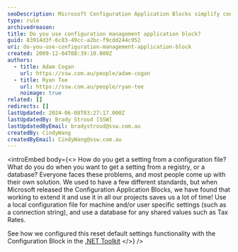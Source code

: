 ```yaml
---
seoDescription: Microsoft Configuration Application Blocks simplify configuration management by providing a standard way to store and retrieve settings from various sources.
type: rule
archivedreason:
title: Do you use configuration management application block?
guid: 83914d3f-6c83-49cc-a2bc-f9cdd244c952
uri: do-you-use-configuration-management-application-block
created: 2009-12-04T08:39:10.000Z
authors:
  - title: Adam Cogan
    url: https://ssw.com.au/people/adam-cogan
  - title: Ryan Tee
    url: https://ssw.com.au/people/ryan-tee
    noimage: true
related: []
redirects: []
lastUpdated: 2024-06-08T03:27:17.000Z
lastUpdatedBy: Brady Stroud [SSW]
lastUpdatedByEmail: bradystroud@ssw.com.au
createdBy: CindyWang
createdByEmail: CindyWang@ssw.com.au
---
```


<introEmbed
  body={<>
How do you get a setting from a configuration file? What do you do when you want to get a setting from a registry, or a database? Everyone faces these problems, and most people come up with their own solution. We used to have a few different standards, but when Microsoft released the Configuration Application Blocks, we have found that working to extend it and use it in all our projects saves us a lot of time! Use a local configuration file for machine and/or user specific settings (such as a connection string), and use a database for any shared values such as Tax Rates.

See how we configured this reset default settings functionality with the Configuration Block in the [.NET Toolkit](http://www.ssw.com.au/ssw/NetToolKit/06ConfigurationBlock.aspx)
  </>}
/>
